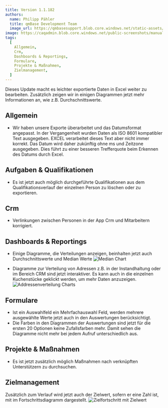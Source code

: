 ---
title: Version 1.1.182
authors:
  name: Philipp Pähler
  title: qmBase Development Team
  image_url: https://qmbasesupport.blob.core.windows.net/static-assets/img/persons/paehler_round.png
image: https://caqadmin.blob.core.windows.net/public-screenshots/manual-screenshots/2022-11-18-ageDistributionMedian.png
tags:
  [
    Allgemein,
    Crm,
    Dashboards & Reportings,
    Formulare,
    Projekte & Maßnahmen,
    Zielmanagement,
  ]
---

Dieses Update macht es leichter exportierte Daten in Excel weiter zu bearbeiten. Zusätzlich zeigen wir in einigen Diagrammen jetzt mehr Informationen an, wie z.B. Durchschnittswerte.

<!--truncate-->

## Allgemein

- Wir haben unsere Exporte überarbeitet und das Datumsformat angepasst. In der Vergangenheit wurden Daten als ISO 8601 kompatibler Text ausgegeben.
  EXCEL verarbeitet dieses Text aber nicht immer korrekt.
  Das Datum wird daher zukünftig ohne ms und Zeitzone ausgegeben. Dies führt zu einer besseren Trefferquote beim Erkennen des Datums durch Excel.

## Aufgaben & Qualifikationen

- Es ist jetzt auch möglich durchgeführte Qualifikationen aus dem Qualifikationsverlauf der einzelnen Person zu löschen oder zu exportieren.

## Crm

- Verlinkungen zwischen Personen in der App Crm und Mitarbeitern korrigiert.

## Dashboards & Reportings

- Einige Diagramme, die Verteilungen anzeigen, beinhalten jetzt auch Durchschnittswerte und Median Werte
  ![Median Chart](https://caqadmin.blob.core.windows.net/public-screenshots/manual-screenshots/2022-11-18-ageDistributionMedian.png)

- Diagramme zur Verteilung von Adressen z.B. in der Instandhaltung oder im Bereich CRM sind jetzt interaktiver. Es kann auch in die einzelnen Kuchenstücke geklickt werden, um mehr Daten anzuzeigen.
  ![Addressenverteilung Charts](https://caqadmin.blob.core.windows.net/public-screenshots/manual-screenshots/2022-11-24_addressDistribution.png)

## Formulare

- Ist ein Auswahlfeld ein Mehrfachauswahl Feld, werden mehrere ausgewählte Werte jetzt auch in den Auswertungen berücksichtigt.
- Die Farben in den Diagrammen der Auswertungen sind jetzt für die ersten 20 Optionen keine Zufallsfarben mehr. Damit sehen die Diagramme nicht mehr bei jedem Aufruf unterschiedlich aus.

## Projekte & Maßnahmen

- Es ist jetzt zusätzlich möglich Maßnahmen nach verknüpften Unterstützern zu durchsuchen.

## Zielmanagement

Zusätzlich zum Verlauf wird jetzt auch der Zielwert, sofern er eine Zahl ist, mit im Fortschrittsdiagramm dargestellt.
![Zielfortschritt mit Zielwert](https://caqadmin.blob.core.windows.net/public-screenshots/manual-screenshots/2022-11-18-goalProgressWithTarget.png)

